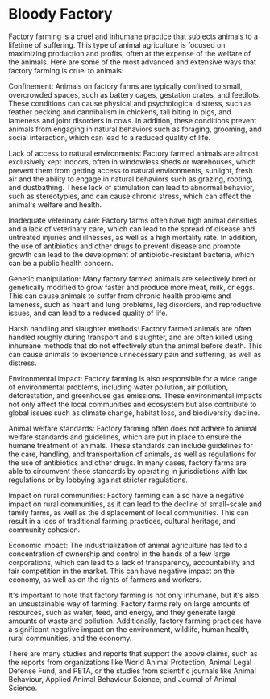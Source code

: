 # Bloody Factory

Factory farming is a cruel and inhumane practice that subjects animals to a lifetime of suffering. This type of animal agriculture is focused on maximizing production and profits, often at the expense of the welfare of the animals. Here are some of the most advanced and extensive ways that factory farming is cruel to animals:

Confinement: Animals on factory farms are typically confined to small, overcrowded spaces, such as battery cages, gestation crates, and feedlots. These conditions can cause physical and psychological distress, such as feather pecking and cannibalism in chickens, tail biting in pigs, and lameness and joint disorders in cows. In addition, these conditions prevent animals from engaging in natural behaviors such as foraging, grooming, and social interaction, which can lead to a reduced quality of life.

Lack of access to natural environments: Factory farmed animals are almost exclusively kept indoors, often in windowless sheds or warehouses, which prevent them from getting access to natural environments, sunlight, fresh air and the ability to engage in natural behaviors such as grazing, rooting, and dustbathing. These lack of stimulation can lead to abnormal behavior, such as stereotypies, and can cause chronic stress, which can affect the animal's welfare and health.

Inadequate veterinary care: Factory farms often have high animal densities and a lack of veterinary care, which can lead to the spread of disease and untreated injuries and illnesses, as well as a high mortality rate. In addition, the use of antibiotics and other drugs to prevent disease and promote growth can lead to the development of antibiotic-resistant bacteria, which can be a public health concern.

Genetic manipulation: Many factory farmed animals are selectively bred or genetically modified to grow faster and produce more meat, milk, or eggs. This can cause animals to suffer from chronic health problems and lameness, such as heart and lung problems, leg disorders, and reproductive issues, and can lead to a reduced quality of life.

Harsh handling and slaughter methods: Factory farmed animals are often handled roughly during transport and slaughter, and are often killed using inhumane methods that do not effectively stun the animal before death. This can cause animals to experience unnecessary pain and suffering, as well as distress.

Environmental impact: Factory farming is also responsible for a wide range of environmental problems, including water pollution, air pollution, deforestation, and greenhouse gas emissions. These environmental impacts not only affect the local communities and ecosystem but also contribute to global issues such as climate change, habitat loss, and biodiversity decline.

Animal welfare standards: Factory farming often does not adhere to animal welfare standards and guidelines, which are put in place to ensure the humane treatment of animals. These standards can include guidelines for the care, handling, and transportation of animals, as well as regulations for the use of antibiotics and other drugs. In many cases, factory farms are able to circumvent these standards by operating in jurisdictions with lax regulations or by lobbying against stricter regulations.

Impact on rural communities: Factory farming can also have a negative impact on rural communities, as it can lead to the decline of small-scale and family farms, as well as the displacement of local communities. This can result in a loss of traditional farming practices, cultural heritage, and community cohesion.

Economic impact: The industrialization of animal agriculture has led to a concentration of ownership and control in the hands of a few large corporations, which can lead to a lack of transparency, accountability and fair competition in the market. This can have negative impact on the economy, as well as on the rights of farmers and workers.

It's important to note that factory farming is not only inhumane, but it's also an unsustainable way of farming. Factory farms rely on large amounts of resources, such as water, feed, and energy, and they generate large amounts of waste and pollution. Additionally, factory farming practices have a significant negative impact on the environment, wildlife, human health, rural communities, and the economy.

There are many studies and reports that support the above claims, such as the reports from organizations like World Animal Protection, Animal Legal Defense Fund, and PETA, or the studies from scientific journals like Animal Behaviour, Applied Animal Behaviour Science, and Journal of Animal Science.

